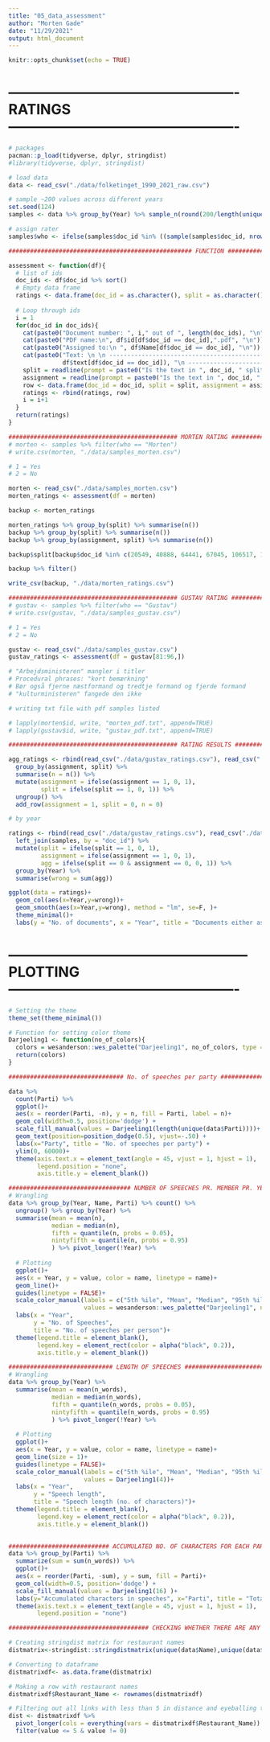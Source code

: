 ```yaml
---
title: "05_data_assessment"
author: "Morten Gade"
date: "11/29/2021"
output: html_document
---
```


```r
knitr::opts_chunk$set(echo = TRUE)
```

# ------------------------------------------------- RATINGS -------------------------------------------------
```r
# packages
pacman::p_load(tidyverse, dplyr, stringdist)
#library(tidyverse, dplyr, stringdist)

# load data
data <- read_csv("./data/folketinget_1990_2021_raw.csv")

# sample ~200 values across different years
set.seed(124)
samples <- data %>% group_by(Year) %>% sample_n(round(200/length(unique(data[["Year"]])))) %>% ungroup() %>% select(id, text, doc_id, Year, Name)

# assign rater
samples$who <- ifelse(samples$doc_id %in% ((sample(samples$doc_id, nrow(samples)/2))), "Morten", "Gustav")

```

```r
################################################### FUNCTION ######################################################  

assessment <- function(df){
  # list of ids
  doc_ids <- df$doc_id %>% sort()
  # Empty data frame
  ratings <- data.frame(doc_id = as.character(), split = as.character(), assignment = as.character())
  
  # Loop through ids
  i = 1
  for(doc_id in doc_ids){
    cat(paste0("Document number: ", i," out of ", length(doc_ids), "\n"))
    cat(paste0("PDF name:\n", df$id[df$doc_id == doc_id],".pdf", "\n"))
    cat(paste0("Assigned to:\n ", df$Name[df$doc_id == doc_id], "\n"))
    cat(paste0("Text: \n \n ---------------------------------------------------------------- \n ", 
               df$text[df$doc_id == doc_id]), "\n ----------------------------------------------------------------\n")
    split = readline(prompt = paste0("Is the text in ", doc_id, " split correctly? "))
    assignment = readline(prompt = paste0("Is the text in ", doc_id, " assigned correctly? "))
    row <- data.frame(doc_id = doc_id, split = split, assignment = assignment)
    ratings <- rbind(ratings, row)
    i = i+1
  }
  return(ratings)
}

```

```r
############################################### MORTEN RATING ######################################################
# morten <- samples %>% filter(who == "Morten")
# write.csv(morten, "./data/samples_morten.csv")

# 1 = Yes
# 2 = No

morten <- read_csv("./data/samples_morten.csv")
morten_ratings <- assessment(df = morten)

backup <- morten_ratings

morten_ratings %>% group_by(split) %>% summarise(n())
backup %>% group_by(split) %>% summarise(n())
backup %>% group_by(assignment, split) %>% summarise(n())

backup$split[backup$doc_id %in% c(20549, 40888, 64441, 67045, 106517, 133896, 164411, 197794, 211280, 219243, 353798, 391524, 456369, 532239, 798246, 805146)] <- 1

backup %>% filter()

write_csv(backup, "./data/morten_ratings.csv")

```

```r
############################################### GUSTAV RATING ######################################################
# gustav <- samples %>% filter(who == "Gustav")
# write.csv(gustav, "./data/samples_gustav.csv")

# 1 = Yes
# 2 = No

gustav <- read_csv("./data/samples_gustav.csv")
gustav_ratings <- assessment(df = gustav[81:96,])

# "Arbejdsministeren" mangler i titler
# Procedural phrases: "kort bemærkning"
# Bør også fjerne næstformand og tredtje formand og fjerde formand 
# "kulturministeren" fangede den ikke

```

```r
# writing txt file with pdf samples listed

# lapply(morten$id, write, "morten_pdf.txt", append=TRUE)
# lapply(gustav$id, write, "gustav_pdf.txt", append=TRUE)
```

```r
############################################### RATING RESULTS ######################################################

agg_ratings <- rbind(read_csv("./data/gustav_ratings.csv"), read_csv("./data/morten_ratings.csv")) %>% 
  group_by(assignment, split) %>% 
  summarise(n = n()) %>% 
  mutate(assignment = ifelse(assignment == 1, 0, 1),
         split = ifelse(split == 1, 0, 1)) %>% 
  ungroup() %>% 
  add_row(assignment = 1, split = 0, n = 0)

# by year

ratings <- rbind(read_csv("./data/gustav_ratings.csv"), read_csv("./data/morten_ratings.csv")) %>% 
  left_join(samples, by = "doc_id") %>% 
  mutate(split = ifelse(split == 1, 0, 1),
         assignment = ifelse(assignment == 1, 0, 1),
         agg = ifelse(split == 0 & assignment == 0, 0, 1)) %>% 
  group_by(Year) %>% 
  summarise(wrong = sum(agg))

ggplot(data = ratings)+
  geom_col(aes(x=Year,y=wrong))+
  geom_smooth(aes(x=Year,y=wrong), method = "lm", se=F, )+
  theme_minimal()+
  labs(y = "No. of documents", x = "Year", title = "Documents either assigned or split incorrectly")

```



# --------------------------------------------------- PLOTTING -------------------------------------------------
```r

# Setting the theme
theme_set(theme_minimal())

# Function for setting color theme
Darjeeling1 <- function(no_of_colors){
  colors = wesanderson::wes_palette("Darjeeling1", no_of_colors, type = "continuous")
  return(colors)
}

```

```r
################################ No. of speeches per party ###################################

data %>% 
  count(Parti) %>%
  ggplot()+
  aes(x = reorder(Parti, -n), y = n, fill = Parti, label = n)+
  geom_col(width=0.5, position='dodge') +
  scale_fill_manual(values = Darjeeling1(length(unique(data$Parti))))+
  geom_text(position=position_dodge(0.5), vjust=-.50) + 
  labs(x="Party", title = "No. of speeches per party") +
  ylim(0, 60000)+
  theme(axis.text.x = element_text(angle = 45, vjust = 1, hjust = 1),
        legend.position = "none",
        axis.title.y = element_blank())

```

```r
################################## NUMBER OF SPEECHES PR. MEMBER PR. YEAR ##########################################
# Wrangling  
data %>% group_by(Year, Name, Parti) %>% count() %>% 
  ungroup() %>% group_by(Year) %>% 
  summarise(mean = mean(n),
            median = median(n),
            fifth = quantile(n, probs = 0.05),
            nintyfifth = quantile(n, probs = 0.95)
            ) %>% pivot_longer(!Year) %>% 
  
  # Plotting
  ggplot()+
  aes(x = Year, y = value, color = name, linetype = name)+
  geom_line()+
  guides(linetype = FALSE)+
  scale_color_manual(labels = c("5th %ile", "Mean", "Median", "95th %ile"),
                     values = wesanderson::wes_palette("Darjeeling1", n = 4))+
  labs(x = "Year", 
       y = "No. of Speeches", 
       title = "No. of speeches per person")+
  theme(legend.title = element_blank(), 
        legend.key = element_rect(color = alpha("black", 0.2)),
        axis.title.y = element_blank())

```

```r
############################# LENGTH OF SPEECHES #######################################
# Wrangling  
data %>% group_by(Year) %>% 
  summarise(mean = mean(n_words),
            median = median(n_words),
            fifth = quantile(n_words, probs = 0.05),
            nintyfifth = quantile(n_words, probs = 0.95)
            ) %>% pivot_longer(!Year) %>% 
  
  # Plotting
  ggplot()+
  aes(x = Year, y = value, color = name, linetype = name)+
  geom_line(size = 1)+
  guides(linetype = FALSE)+
  scale_color_manual(labels = c("5th %ile", "Mean", "Median", "95th %ile"),
                     values = Darjeeling1(4))+
  labs(x = "Year", 
       y = "Speech length", 
       title = "Speech length (no. of characters)")+
  theme(legend.title = element_blank(), 
        legend.key = element_rect(color = alpha("black", 0.2)),
        axis.title.y = element_blank())
  
```

```r
############################ ACCUMULATED NO. OF CHARACTERS FOR EACH PARTY ###################################
data %>% group_by(Parti) %>% 
  summarize(sum = sum(n_words)) %>%  
  ggplot()+
  aes(x = reorder(Parti, -sum), y = sum, fill = Parti)+
  geom_col(width=0.5, position='dodge') +
  scale_fill_manual(values = Darjeeling1(16) )+
  labs(y="Accumulated characters in speeches", x="Parti", title = "Total length of speeches for each party") +
  theme(axis.text.x = element_text(angle = 45, vjust = 1, hjust = 1),
        legend.position = "none")

```

```r
####################################### CHECKING WHETHER THERE ARE ANY SIMILAR NAMES #############################

# Creating stringdist matrix for restaurant names
distmatrix<-stringdist::stringdistmatrix(unique(data$Name),unique(data$Name), useNames=TRUE ,method = "osa")

# Converting to dataframe
distmatrixdf<- as.data.frame(distmatrix)

# Making a row with restaurant names
distmatrixdf$Restaurant_Name <- rownames(distmatrixdf)

# Filtering out all links with less than 5 in distance and eyeballing the results to decide what links to merge
dist <- distmatrixdf %>% 
  pivot_longer(cols = everything(vars = distmatrixdf$Restaurant_Name)) %>% 
  filter(value <= 5 & value != 0)

```

